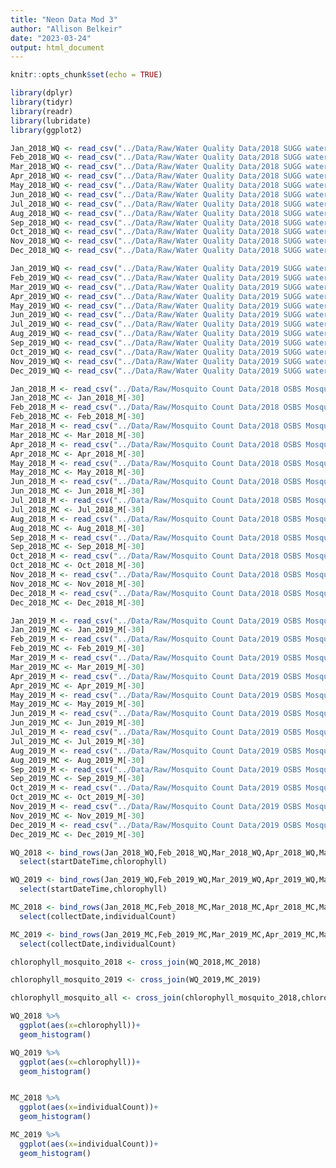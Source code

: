 ```yaml
---
title: "Neon Data Mod 3"
author: "Allison Belkeir"
date: "2023-03-24"
output: html_document
---
```


```r
knitr::opts_chunk$set(echo = TRUE)
```

```r

library(dplyr)
library(tidyr)
library(readr)
library(lubridate)
library(ggplot2)

```

```r

Jan_2018_WQ <- read_csv("../Data/Raw/Water Quality Data/2018 SUGG water quality Neon Data sheets/NEON.D03.SUGG.DP1.20288.001.103.100.100.waq_instantaneous.2018-01.basic.20221211T164119Z.csv") 
Feb_2018_WQ <- read_csv("../Data/Raw/Water Quality Data/2018 SUGG water quality Neon Data sheets/NEON.D03.SUGG.DP1.20288.001.103.100.100.waq_instantaneous.2018-02.basic.20221211T154942Z.csv")
Mar_2018_WQ <- read_csv("../Data/Raw/Water Quality Data/2018 SUGG water quality Neon Data sheets/NEON.D03.SUGG.DP1.20288.001.103.100.100.waq_instantaneous.2018-03.basic.20221211T164907Z.csv")
Apr_2018_WQ <- read_csv("../Data/Raw/Water Quality Data/2018 SUGG water quality Neon Data sheets/NEON.D03.SUGG.DP1.20288.001.103.100.100.waq_instantaneous.2018-04.basic.20221211T173452Z.csv")
May_2018_WQ <- read_csv("../Data/Raw/Water Quality Data/2018 SUGG water quality Neon Data sheets/NEON.D03.SUGG.DP1.20288.001.103.100.100.waq_instantaneous.2018-05.basic.20221211T154434Z.csv")
Jun_2018_WQ <- read_csv("../Data/Raw/Water Quality Data/2018 SUGG water quality Neon Data sheets/NEON.D03.SUGG.DP1.20288.001.103.100.100.waq_instantaneous.2018-06.basic.20221211T172032Z.csv")
Jul_2018_WQ <- read_csv("../Data/Raw/Water Quality Data/2018 SUGG water quality Neon Data sheets/NEON.D03.SUGG.DP1.20288.001.103.100.100.waq_instantaneous.2018-07.basic.20221211T163814Z.csv")
Aug_2018_WQ <- read_csv("../Data/Raw/Water Quality Data/2018 SUGG water quality Neon Data sheets/NEON.D03.SUGG.DP1.20288.001.103.100.100.waq_instantaneous.2018-08.basic.20221211T161305Z.csv")
Sep_2018_WQ <- read_csv("../Data/Raw/Water Quality Data/2018 SUGG water quality Neon Data sheets/NEON.D03.SUGG.DP1.20288.001.103.100.100.waq_instantaneous.2018-09.basic.20221211T173307Z.csv")
Oct_2018_WQ <- read_csv("../Data/Raw/Water Quality Data/2018 SUGG water quality Neon Data sheets/NEON.D03.SUGG.DP1.20288.001.103.100.100.waq_instantaneous.2018-10.basic.20221211T163628Z.csv")
Nov_2018_WQ <- read_csv("../Data/Raw/Water Quality Data/2018 SUGG water quality Neon Data sheets/NEON.D03.SUGG.DP1.20288.001.103.100.100.waq_instantaneous.2018-11.basic.20221211T161719Z.csv")
Dec_2018_WQ <- read_csv("../Data/Raw/Water Quality Data/2018 SUGG water quality Neon Data sheets/NEON.D03.SUGG.DP1.20288.001.103.100.100.waq_instantaneous.2018-12.basic.20221211T170045Z.csv")

Jan_2019_WQ <- read_csv("../Data/Raw/Water Quality Data/2019 SUGG water quality Neon Data sheets/NEON.D03.SUGG.DP1.20288.001.103.100.100.waq_instantaneous.2019-01.basic.20221211T171040Z.csv")
Feb_2019_WQ <- read_csv("../Data/Raw/Water Quality Data/2019 SUGG water quality Neon Data sheets/NEON.D03.SUGG.DP1.20288.001.103.100.100.waq_instantaneous.2019-02.basic.20221211T154438Z.csv")
Mar_2019_WQ <- read_csv("../Data/Raw/Water Quality Data/2019 SUGG water quality Neon Data sheets/NEON.D03.SUGG.DP1.20288.001.103.100.100.waq_instantaneous.2019-03.basic.20221211T174515Z.csv")
Apr_2019_WQ <- read_csv("../Data/Raw/Water Quality Data/2019 SUGG water quality Neon Data sheets/NEON.D03.SUGG.DP1.20288.001.103.100.100.waq_instantaneous.2019-04.basic.20221211T160726Z.csv")
May_2019_WQ <- read_csv("../Data/Raw/Water Quality Data/2019 SUGG water quality Neon Data sheets/NEON.D03.SUGG.DP1.20288.001.103.100.100.waq_instantaneous.2019-05.basic.20221211T161346Z.csv")
Jun_2019_WQ <- read_csv("../Data/Raw/Water Quality Data/2019 SUGG water quality Neon Data sheets/NEON.D03.SUGG.DP1.20288.001.103.100.100.waq_instantaneous.2019-06.basic.20221211T154031Z.csv")
Jul_2019_WQ <- read_csv("../Data/Raw/Water Quality Data/2019 SUGG water quality Neon Data sheets/NEON.D03.SUGG.DP1.20288.001.103.100.100.waq_instantaneous.2019-07.basic.20221211T173141Z.csv")
Aug_2019_WQ <- read_csv("../Data/Raw/Water Quality Data/2019 SUGG water quality Neon Data sheets/NEON.D03.SUGG.DP1.20288.001.103.100.100.waq_instantaneous.2019-08.basic.20221211T180008Z.csv")
Sep_2019_WQ <- read_csv("../Data/Raw/Water Quality Data/2019 SUGG water quality Neon Data sheets/NEON.D03.SUGG.DP1.20288.001.103.100.100.waq_instantaneous.2019-09.basic.20221211T161826Z.csv")
Oct_2019_WQ <- read_csv("../Data/Raw/Water Quality Data/2019 SUGG water quality Neon Data sheets/NEON.D03.SUGG.DP1.20288.001.103.100.100.waq_instantaneous.2019-10.basic.20221211T163509Z.csv")
Nov_2019_WQ <- read_csv("../Data/Raw/Water Quality Data/2019 SUGG water quality Neon Data sheets/NEON.D03.SUGG.DP1.20288.001.103.100.100.waq_instantaneous.2019-11.basic.20221211T170748Z.csv")
Dec_2019_WQ <- read_csv("../Data/Raw/Water Quality Data/2019 SUGG water quality Neon Data sheets/NEON.D03.SUGG.DP1.20288.001.103.100.100.waq_instantaneous.2019-12.basic.20221211T172611Z.csv")

Jan_2018_M <- read_csv("../Data/Raw/Mosquito Count Data/2018 OSBS Mosquito Count Neon Data Sheets/NEON.D03.OSBS.DP1.10043.001.mos_expertTaxonomistIDProcessed.2018-01.basic.20221128T184700Z.csv")
Jan_2018_MC <- Jan_2018_M[-30]
Feb_2018_M <- read_csv("../Data/Raw/Mosquito Count Data/2018 OSBS Mosquito Count Neon Data Sheets/NEON.D03.OSBS.DP1.10043.001.mos_expertTaxonomistIDProcessed.2018-02.basic.20221128T162745Z.csv")
Feb_2018_MC <- Feb_2018_M[-30]
Mar_2018_M <- read_csv("../Data/Raw/Mosquito Count Data/2018 OSBS Mosquito Count Neon Data Sheets/NEON.D03.OSBS.DP1.10043.001.mos_expertTaxonomistIDProcessed.2018-03.basic.20221128T190534Z.csv")
Mar_2018_MC <- Mar_2018_M[-30]
Apr_2018_M <- read_csv("../Data/Raw/Mosquito Count Data/2018 OSBS Mosquito Count Neon Data Sheets/NEON.D03.OSBS.DP1.10043.001.mos_expertTaxonomistIDProcessed.2018-04.basic.20221128T172640Z.csv")
Apr_2018_MC <- Apr_2018_M[-30]
May_2018_M <- read_csv("../Data/Raw/Mosquito Count Data/2018 OSBS Mosquito Count Neon Data Sheets/NEON.D03.OSBS.DP1.10043.001.mos_expertTaxonomistIDProcessed.2018-05.basic.20221128T171839Z.csv")
May_2018_MC <- May_2018_M[-30]
Jun_2018_M <- read_csv("../Data/Raw/Mosquito Count Data/2018 OSBS Mosquito Count Neon Data Sheets/NEON.D03.OSBS.DP1.10043.001.mos_expertTaxonomistIDProcessed.2018-06.basic.20221128T183715Z.csv")
Jun_2018_MC <- Jun_2018_M[-30]
Jul_2018_M <- read_csv("../Data/Raw/Mosquito Count Data/2018 OSBS Mosquito Count Neon Data Sheets/NEON.D03.OSBS.DP1.10043.001.mos_expertTaxonomistIDProcessed.2018-07.basic.20221128T163521Z.csv")
Jul_2018_MC <- Jul_2018_M[-30]
Aug_2018_M <- read_csv("../Data/Raw/Mosquito Count Data/2018 OSBS Mosquito Count Neon Data Sheets/NEON.D03.OSBS.DP1.10043.001.mos_expertTaxonomistIDProcessed.2018-08.basic.20221128T182901Z.csv")
Aug_2018_MC <- Aug_2018_M[-30]
Sep_2018_M <- read_csv("../Data/Raw/Mosquito Count Data/2018 OSBS Mosquito Count Neon Data Sheets/NEON.D03.OSBS.DP1.10043.001.mos_expertTaxonomistIDProcessed.2018-09.basic.20221128T172709Z.csv")
Sep_2018_MC <- Sep_2018_M[-30]
Oct_2018_M <- read_csv("../Data/Raw/Mosquito Count Data/2018 OSBS Mosquito Count Neon Data Sheets/NEON.D03.OSBS.DP1.10043.001.mos_expertTaxonomistIDProcessed.2018-10.basic.20221128T173108Z.csv")
Oct_2018_MC <- Oct_2018_M[-30]
Nov_2018_M <- read_csv("../Data/Raw/Mosquito Count Data/2018 OSBS Mosquito Count Neon Data Sheets/NEON.D03.OSBS.DP1.10043.001.mos_expertTaxonomistIDProcessed.2018-11.basic.20221128T174938Z.csv")
Nov_2018_MC <- Nov_2018_M[-30]
Dec_2018_M <- read_csv("../Data/Raw/Mosquito Count Data/2018 OSBS Mosquito Count Neon Data Sheets/NEON.D03.OSBS.DP1.10043.001.mos_expertTaxonomistIDProcessed.2018-12.basic.20221128T175440Z.csv")
Dec_2018_MC <- Dec_2018_M[-30]

Jan_2019_M <- read_csv("../Data/Raw/Mosquito Count Data/2019 OSBS Mosquito Count Neon Data Sheets/NEON.D03.OSBS.DP1.10043.001.mos_expertTaxonomistIDProcessed.2019-01.basic.20221128T190654Z.csv")
Jan_2019_MC <- Jan_2019_M[-30]
Feb_2019_M <- read_csv("../Data/Raw/Mosquito Count Data/2019 OSBS Mosquito Count Neon Data Sheets/NEON.D03.OSBS.DP1.10043.001.mos_expertTaxonomistIDProcessed.2019-02.basic.20221128T164754Z.csv")
Feb_2019_MC <- Feb_2019_M[-30]
Mar_2019_M <- read_csv("../Data/Raw/Mosquito Count Data/2019 OSBS Mosquito Count Neon Data Sheets/NEON.D03.OSBS.DP1.10043.001.mos_expertTaxonomistIDProcessed.2019-03.basic.20221128T170843Z.csv")
Mar_2019_MC <- Mar_2019_M[-30]
Apr_2019_M <- read_csv("../Data/Raw/Mosquito Count Data/2019 OSBS Mosquito Count Neon Data Sheets/NEON.D03.OSBS.DP1.10043.001.mos_expertTaxonomistIDProcessed.2019-04.basic.20221128T185950Z.csv")
Apr_2019_MC <- Apr_2019_M[-30]
May_2019_M <- read_csv("../Data/Raw/Mosquito Count Data/2019 OSBS Mosquito Count Neon Data Sheets/NEON.D03.OSBS.DP1.10043.001.mos_expertTaxonomistIDProcessed.2019-05.basic.20221128T165925Z.csv")
May_2019_MC <- May_2019_M[-30]
Jun_2019_M <- read_csv("../Data/Raw/Mosquito Count Data/2019 OSBS Mosquito Count Neon Data Sheets/NEON.D03.OSBS.DP1.10043.001.mos_expertTaxonomistIDProcessed.2019-06.basic.20221128T172841Z.csv")
Jun_2019_MC <- Jun_2019_M[-30]
Jul_2019_M <- read_csv("../Data/Raw/Mosquito Count Data/2019 OSBS Mosquito Count Neon Data Sheets/NEON.D03.OSBS.DP1.10043.001.mos_expertTaxonomistIDProcessed.2019-07.basic.20221128T180250Z.csv")
Jul_2019_MC <- Jul_2019_M[-30]
Aug_2019_M <- read_csv("../Data/Raw/Mosquito Count Data/2019 OSBS Mosquito Count Neon Data Sheets/NEON.D03.OSBS.DP1.10043.001.mos_expertTaxonomistIDProcessed.2019-08.basic.20221128T180505Z.csv")
Aug_2019_MC <- Aug_2019_M[-30]
Sep_2019_M <- read_csv("../Data/Raw/Mosquito Count Data/2019 OSBS Mosquito Count Neon Data Sheets/NEON.D03.OSBS.DP1.10043.001.mos_expertTaxonomistIDProcessed.2019-09.basic.20221128T163659Z.csv")
Sep_2019_MC <- Sep_2019_M[-30]
Oct_2019_M <- read_csv("../Data/Raw/Mosquito Count Data/2019 OSBS Mosquito Count Neon Data Sheets/NEON.D03.OSBS.DP1.10043.001.mos_expertTaxonomistIDProcessed.2019-10.basic.20221128T193323Z.csv")
Oct_2019_MC <- Oct_2019_M[-30]
Nov_2019_M <- read_csv("../Data/Raw/Mosquito Count Data/2019 OSBS Mosquito Count Neon Data Sheets/NEON.D03.OSBS.DP1.10043.001.mos_expertTaxonomistIDProcessed.2019-11.basic.20221128T163436Z.csv")
Nov_2019_MC <- Nov_2019_M[-30]
Dec_2019_M <- read_csv("../Data/Raw/Mosquito Count Data/2019 OSBS Mosquito Count Neon Data Sheets/NEON.D03.OSBS.DP1.10043.001.mos_expertTaxonomistIDProcessed.2019-12.basic.20221128T191152Z.csv")
Dec_2019_MC <- Dec_2019_M[-30]

```

``` r

WQ_2018 <- bind_rows(Jan_2018_WQ,Feb_2018_WQ,Mar_2018_WQ,Apr_2018_WQ,May_2018_WQ,Jun_2018_WQ,Jul_2018_WQ,Aug_2018_WQ,Sep_2018_WQ,Oct_2018_WQ,Nov_2018_WQ,Dec_2018_WQ) %>%
  select(startDateTime,chlorophyll)

WQ_2019 <- bind_rows(Jan_2019_WQ,Feb_2019_WQ,Mar_2019_WQ,Apr_2019_WQ,May_2019_WQ,Jun_2019_WQ,Jul_2019_WQ,Aug_2019_WQ,Sep_2019_WQ,Oct_2019_WQ,Nov_2019_WQ,Dec_2019_WQ) %>%
  select(startDateTime,chlorophyll)

MC_2018 <- bind_rows(Jan_2018_MC,Feb_2018_MC,Mar_2018_MC,Apr_2018_MC,May_2018_MC,Jun_2018_MC,Jul_2018_MC,Aug_2018_MC,Sep_2018_MC,Oct_2018_MC,Nov_2018_MC,Dec_2018_MC)%>%
  select(collectDate,individualCount)

MC_2019 <- bind_rows(Jan_2019_MC,Feb_2019_MC,Mar_2019_MC,Apr_2019_MC,May_2019_MC,Jun_2019_MC,Jul_2019_MC,Aug_2019_MC,Sep_2019_MC,Oct_2019_MC,Nov_2019_MC,Dec_2019_MC) %>%
  select(collectDate,individualCount)

chlorophyll_mosquito_2018 <- cross_join(WQ_2018,MC_2018)

chlorophyll_mosquito_2019 <- cross_join(WQ_2019,MC_2019) 

chlorophyll_mosquito_all <- cross_join(chlorophyll_mosquito_2018,chlorophyll_mosquito_2019)

```

``` r

WQ_2018 %>%
  ggplot(aes(x=chlorophyll))+
  geom_histogram()

WQ_2019 %>%
  ggplot(aes(x=chlorophyll))+
  geom_histogram()


MC_2018 %>%
  ggplot(aes(x=individualCount))+
  geom_histogram()

MC_2019 %>%
  ggplot(aes(x=individualCount))+
  geom_histogram()

``` 